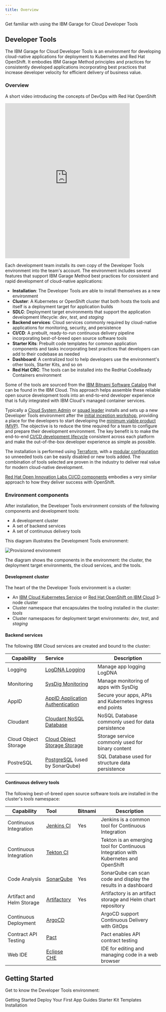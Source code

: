 ```yaml
---
title: Overview
---
```


<PageDescription>

Get familiar with using the IBM Garage for Cloud Developer Tools

</PageDescription>

## Developer Tools

The IBM Garage for Cloud Developer Tools is an environment for developing cloud-native applications for deployment 
to Kubernetes and Red Hat OpenShift. It embodies IBM Garage Method principles and practices for consistently developed 
applications incorporating best practices that increase developer velocity for efficient delivery of business value.

### Overview

A short video introducing the concepts of DevOps with Red Hat OpenShift
<iframe width="80%" height="500" src="https://www.youtube.com/embed/GOPWObjFTsI" frameborder="0" allow="accelerometer; autoplay; encrypted-media; gyroscope; picture-in-picture" allowfullscreen></iframe>

<p></p>

Each development team installs its own copy of the Developer Tools environment into the team's account. 
The environment includes several features that support IBM Garage Method best practices for consistent and rapid development of cloud-native applications:

- **Installation**: The Developer Tools are able to install themselves as a new environment 
- **Cluster**: A Kubernetes or OpenShift cluster that both hosts the tools and itself is a deployment target for application builds
- **SDLC**: Deployment target environments that support the application development lifecycle: *dev*, *test*, and *staging*
- **Backend services**: Cloud services commonly required by cloud-native applications for monitoring, security, and persistence
- **CI/CD**: A prebuilt, ready-to-run continuous delivery pipeline incorporating best-of-breed open source software tools
- **Starter Kits**: Prebuilt code templates for common application components and tasks incorporating best practices that developers can add to their codebase as needed
- **Dashboard**: A centralized tool to help developers use the environment's other tools, Starter Kits, and so on
- **Red Hat CRC**: The tools can be installed into the RedHat CodeReady Containers environment

Some of the tools are sourced from the [IBM Bitnami Software Catalog](https://cloud.ibm.com/catalog?search=label%3Ahelm#software) that can be found in the IBM Cloud. This approach helps assemble these reliable open source development tools into an end-to-end developer experience that is fully integrated with IBM Cloud's managed container services.

Typically a [Cloud System Admin](/admin/overview) or [squad leader](https://www.ibm.com/garage/method/practices/culture/practice-building-effective-squads/) installs and sets up a new Developer Tools environment after the [initial inception workshop](https://www.ibm.com/garage/method/practices/think/inception),
providing a place for the developers to start developing the
[minimum viable product (MVP)](https://www.ibm.com/garage/method/practices/think/inception/practice_minimum_viable_product).
The objective is to reduce the time required for a team to configure and prepare their development environment.
The key benefit is to make the end-to-end 
[CI/CD development lifecycle](https://www.ibm.com/garage/method/practices/deliver/practice_continuous_delivery/) 
consistent across each platform and make the out-of-the-box developer experience as simple as possible.

The installation is performed using [Terraform](https://cloud.ibm.com/docs/terraform),
with a [modular configuration](https://github.com/ibm-garage-cloud/garage-terraform-modules) so unneeded tools can be easily disabled or new tools added.
The combination of tools selected are proven in the industry to deliver real value for modern cloud-native development.

[Red Hat Open Innovation Labs CI/CD components](https://github.com/rht-labs/labs-ci-cd) embodies a very similar approach to how they deliver success with OpenShift.

### Environment components

After installation, the Developer Tools environment consists of the following components and development tools:
- A development cluster
- A set of backend services
- A set of continuous delivery tools

This diagram illustrates the Development Tools environment:

![Provisioned environment](catalyst-provisioned-environment.png)

The diagram shows the components in the environment: the cluster, the deployment target environments, the cloud services, and the tools.

#### Development cluster

The heart of the the Developer Tools environment is a cluster:

- An [IBM Cloud Kubernetes Service](https://www.ibm.com/cloud/container-service) 
or [Red Hat OpenShift on IBM Cloud](https://www.ibm.com/cloud/openshift) 3-node cluster
- Cluster namespace that encapsulates the tooling installed in the cluster: *tools*
- Cluster namespaces for deployment target environments: *dev*, *test*, and *staging*

#### Backend services

The following IBM Cloud services are created and bound to the cluster:

| Capability                | Service        |Description |
| -----------------------   |:-------------- |------------|
| Logging                   | [LogDNA Logging](https://cloud.ibm.com/docs/services/Log-Analysis-with-LogDNA?topic=LogDNA-getting-started)  | Manage app logging LogDNA  |
| Monitoring                | [SysDig Monitoring](https://cloud.ibm.com/docs/services/Monitoring-with-Sysdig?topic=Sysdig-getting-started) | Manage monitoring of apps with SysDig |
| AppID                     | [AppID Application Authentication](https://cloud.ibm.com/docs/services/appid?topic=appid-service-access-management) | Secure your apps, APIs and Kubernetes Ingress end points |
| Cloudant                  | [Cloudant NoSQL Database](https://cloud.ibm.com/docs/services/Cloudant?topic=cloudant-getting-started) | NoSQL Database commonly used for data persistence |
| Cloud Object Storage      | [Cloud Object Storage Storage](https://cloud.ibm.com/docs/services/cloud-object-storage?topic=cloud-object-storage-getting-started) | Storage service commonly used for binary content |
| PostreSQL                 | [PostgreSQL](https://cloud.ibm.com/docs/services/databases-for-postgresql?topic=databases-for-postgresql-about) (used by SonarQube) | SQL Database used for structure data persistence |

#### Continuous delivery tools

The following best-of-breed open source software tools are installed in the cluster's *tools* namespace:

| Capability                  | Tool                                         | Bitnami   |Description |
| --------------------------- |:--------------                               | -------   |------------|
| Continuous Integration      | [Jenkins CI](https://jenkins.io/)            |  Yes      | Jenkins is a common tool for Continuous Integration   |
| Continuous Integration      | [Tekton CI](https://tekton.dev/)             |           | Tekton is an emerging tool for Continuous Integration with Kubernetes and OpenShift  |
| Code Analysis               | [SonarQube](https://www.sonarqube.org/)      |  Yes      | SonarQube can scan code and display the results in a dashboard |
| Artifact and Helm Storage   | [Artifactory](https://jfrog.com/open-source/)|  Yes      | Artifactory is an artifact storage and Helm chart repository  |
| Continuous Deployment       | [ArgoCD](https://argoproj.github.io/argo-cd/)|           | ArgoCD support Continuous Delivery with GitOps |
| Contract API Testing        | [Pact](https://docs.pact.io/)                |           | Pact enables API contract testing |
| Web IDE                     | [Eclipse CHE](https://www.eclipse.org/che/)  |           | IDE for editing and managing code in a web browser |

## Getting Started

Get to know the Developer Tools environment:

<AnchorLinks>
      <AnchorLink to="../getting-started/overview">Getting Started</AnchorLink>
      <AnchorLink to="../getting-started/deploy-app">Deploy Your First App</AnchorLink>
      <AnchorLink to="../guides/overview">Guides</AnchorLink>
      <AnchorLink to="../starterkits/overview">Starter Kit Templates</AnchorLink>
      <AnchorLink to="../admin/overview">Installation</AnchorLink>
</AnchorLinks>